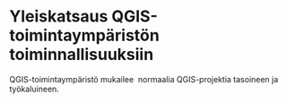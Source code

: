 # Yleiskatsaus QGIS-toimintaympäristön toiminnallisuuksiin

QGIS-toimintaympäristö mukailee  normaalia QGIS-projektia tasoineen ja työkaluineen. 
